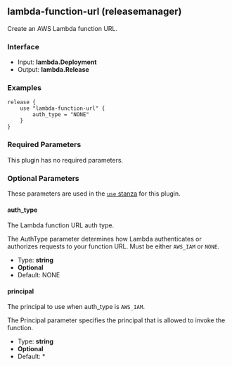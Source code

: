 ## lambda-function-url (releasemanager)

Create an AWS Lambda function URL.

### Interface

- Input: **lambda.Deployment**
- Output: **lambda.Release**

### Examples

```hcl
release {
	use "lambda-function-url" {
		auth_type = "NONE"
	}
}
```

### Required Parameters

This plugin has no required parameters.

### Optional Parameters

These parameters are used in the [`use` stanza](/waypoint/docs/waypoint-hcl/use) for this plugin.

#### auth_type

The Lambda function URL auth type.

The AuthType parameter determines how Lambda authenticates or authorizes requests to your function URL. Must be either `AWS_IAM` or `NONE`.

- Type: **string**
- **Optional**
- Default: NONE

#### principal

The principal to use when auth_type is `AWS_IAM`.

The Principal parameter specifies the principal that is allowed to invoke the function.

- Type: **string**
- **Optional**
- Default: \*

